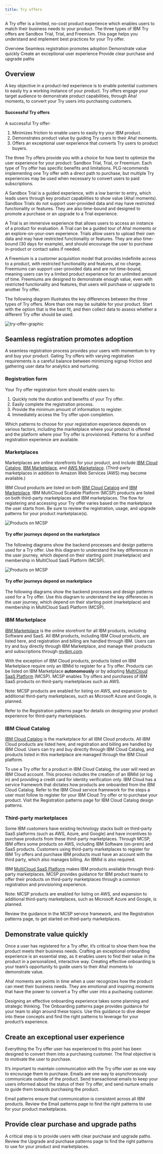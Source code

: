 ```yaml
---
title: Try offers
---
```



<PageDescription>

A Try offer is a limited, no-cost product experience which enables users to match their business needs to your product. The three types of IBM Try offers are Sandbox Trial, Trial, and Freemium. This page helps you understand and implement best practices for your Try offer. 
</PageDescription>

<AnchorLinks>
<AnchorLink> Overview </AnchorLink>
<AnchorLink> Seamless registration promotes adoption </AnchorLink>
<AnchorLink> Demonstrate value quickly </AnchorLink>
<AnchorLink> Create an exceptional user experience </AnchorLink>
<AnchorLink> Provide clear purchase and upgrade paths </AnchorLink>
</AnchorLinks>


## Overview

A key objective in a product-led experience is to enable potential customers to easily try a working instance of your product. Try offers engage your target audience to demonstrate product capabilities, through Aha! moments, to convert your Try users into purchasing customers. 

#### Successful Try offers

A successful Try offer: 

1. Minimizes friction to enable users to easily try your IBM product.
2. Demonstrates product value by guiding Try users to their Aha! moments.
3. Offers an exceptional user experience that converts Try users to product buyers. 

The three Try offers provide you with a choice for how best to optimize the user experience for your product: Sandbox Trial, Trial, or Freemium. Each type of Try offer has specific benefits and limitations. PLG recommends implementing one Try offer with a direct path to purchase, but multiple Try experiences may be used when necessary to  convert users to paid subscriptions. 

<div className="expressive-content-list-group">
  <ExpressiveList 
    title="Sandbox Trial"
    background="true">
    A Sandbox Trial is a guided experience, with a low barrier to entry, which leads users through key product capabilities to show value (Aha! moments). Sandbox Trials do not support user-provided data and may have restricted functionality or features. They are also time-bound and designed to promote a purchase or an upgrade to a Trial experience. 
  </ExpressiveList>

  <ExpressiveList 
    title="Trial"
    background="true">
    A Trial is an immersive experience that allows users to access an instance of a product for evaluation. A Trial can be a guided tour of Aha! moments or an explore-on-your-own experience. Trials allow users to upload their own data and may have restricted functionality or features. They are also time-bound (30 days for example), and should encourage the user to purchase in-product or contact sales if needed. 
  </ExpressiveList>
    
  <ExpressiveList 
    title="Freemium"
    background="true">
    A Freemium is a customer acquisition model that provides indefinite access to a product, with restricted functionality and features, at no charge. Freemiums can support user-provided data and are not time-bound, meaning users can try a limited product experience for an unlimited amount of time. Freemiums are designed to demonstrate enough value, even with restricted functionality and features, that users will purchase or upgrade to another Try offer.  
  </ExpressiveList>
</div>

The following diagram illustrates the key differences between the three types of Try offers. More than one may be suitable for your product. Start with the option that is the best fit, and then collect data to assess whether a different Try offer should be used.

<Row>
  <Column colMd={6} colLg={8}>

![try-offer-graphic](images/try-offer-graphic.png)

  </Column>
</Row>

## Seamless registration promotes adoption

A seamless registration process provides your users with momentum to try and buy your product. Gating Try offers with varying registration requirements is a careful balance between minimizing signup friction and gathering user data for analytics and nurturing.

### Registration form

Your Try offer registration form should enable users to:

1. Quickly note the duration and benefits of your Try offer.
2. Easily complete the registration process.
3. Provide the minimum amount of information to register.
4. Immediately access the Try offer upon completion.

Which patterns to choose for your registration experience depends on various factors, including the marketplace where your product is offered and the platform where your Try offer is provisioned. Patterns for a unified registration experience are available.

### Marketplaces

Marketplaces are online storefronts for your product, and include [IBM Cloud Catalog](https://cloud.ibm.com/catalog), [IBM Marketplace](https://mediacenter.ibm.com/channel/IBM+Marketplace/73629932), and [AWS Marketplace](https://aws.amazon.com/marketplace). (Third-party marketplaces in addition to Amazon Web Services (AWS) may become available.)

IBM Cloud products are listed on both [IBM Cloud Catalog](https://cloud.ibm.com/catalog) and [IBM Marketplace](https://mediacenter.ibm.com/channel/IBM+Marketplace/73629932). IBM MultiCloud Scalable Platform (MCSP) products are listed on both third-party marketplaces and IBM marketplaces. The flow for registering and accessing your Try offer varies based on the marketplace the user starts from. Be sure to review the registration, usage, and upgrade patterns for your product marketplace(s). 


<Tabs>

<Tab label="Products on MCSP">
<Row>
  <Column colMd={8} colLg={10}>

![Products on MCSP](images/Products-on-MCSP.png)

  </Column>
</Row>

  
#### Try offer journeys depend on the marketplace 
The following diagrams show the backend processes and design patterns used for a Try offer. Use this diagram to understand the key differences in the user journey, which depend on their starting point (marketplace) and membership in MultiCloud SaaS Platform (MCSP).

</Tab>


<Tab label="Products NOT on MCSP">
<Row>
  <Column colMd={8} colLg={10}>

![Products on MCSP](images/Products-not-on-MCSP.png)

  </Column>
</Row>

#### Try offer journeys depend on marketplace 
The following diagrams show the backend processes and design patterns used for a Try offer. Use this diagram to understand the key differences in the user journey, which depend on their starting point (marketplace) and membership in MultiCloud SaaS Platform (MCSP).

</Tab>
</Tabs>

### IBM Marketplace

[IBM Marketplace](https://mediacenter.ibm.com/channel/IBM+Marketplace/73629932) is the online storefront for all IBM products, including Software and SaaS. All IBM products, including IBM Cloud products, are listed here, and registration and billing are handled through IBM. Users can try and buy directly through IBM Marketplace, and manage their products and subscriptions through [myibm.com](https://myibm.ibm.com/dashboard/). 

With the exception of IBM Cloud products, products listed on IBM Marketplace require only an IBMid to register for a Try offer. Products can be listed on IBM Marketplace **autonomously** or by adopting [MultiCloud SaaS Platform](https://w3.ibm.com/w3publisher/multicloud-saas-platform) (MCSP). MCSP enables Try offers and purchases of IBM SaaS products on third-party marketplaces such as AWS. 

<InlineNotification kind="info">
  Note: MCSP products are enabled for listing on AWS, and expansion to additional third-party marketplaces, such as Microsoft Azure and Google, is planned.
</InlineNotification>

Refer to the Registration patterns page for details on designing your product experience for third-party marketplaces. 

<MiniCard title="Registration patterns" actionIcon="arrowRight" href="/patterns/registration/overview">
  </MiniCard>

### IBM Cloud Catalog

[IBM Cloud Catalog](https://cloud.ibm.com/catalog) is the marketplace for all IBM Cloud products. All IBM Cloud products are listed here, and registration and billing are handled by IBM Cloud. Users can try and buy directly through IBM Cloud Catalog, and products listed in this marketplace are managed through the IBM Cloud platform. 

To use a Try offer for a product in IBM Cloud Catalog, the user will need an IBM Cloud account. This process includes the creation of an IBMid (or log in) and providing a credit card for identity verification only. IBM Cloud has a service framework that dictates how products are onboarded from the IBM Cloud Catalog. Refer to the IBM Cloud service framework for the steps a user must follow to register for your IBM Cloud Try offer or to purchase your product. Visit the Registration patterns page for IBM Cloud Catalog design patterns.

<CardGroup>
  <MiniCard title="IBM Cloud service framework" href="https://w3.ibm.com/w3publisher/cloudarchitecture/service-framework">
  </MiniCard>
  <MiniCard title="Registration patterns" actionIcon="arrowRight" href="/patterns/registration/overview">
  </MiniCard>
</CardGroup>

### Third-party marketplaces

Some IBM customers have existing technology stacks built on third-party SaaS platforms (such as AWS, Azure, and Google) and have incentives to purchase products from these third-party marketplaces. Through MCSP, IBM offers some products on AWS, including IBM Software (on-prem) and SaaS products. Customers using third-party marketplaces to  register for IBM Try offers and purchase IBM products must have an account with the third party, which also manages billing. An IBMid is also required.

IBM [MultiCloud SaaS Platform](https://w3.ibm.com/w3publisher/multicloud-saas-platform) makes IBM products available through third-party marketplaces. MCSP provides guidance for IBM product teams to offer their products on third-party marketplaces through a common registration and provisioning experience. 

<InlineNotification kind="info">
  Note: MCSP products are enabled for listing on AWS, and expansion to additional third-party marketplaces, such as Microsoft Azure and Google, is planned.
</InlineNotification>

Review the guidance in the MCSP service framework, and the Registration patterns page, to get started on third-party marketplaces.

<CardGroup>
  <MiniCard title="MCSP service framework" href="https://pages.github.ibm.com/ibm-saas-platform/MultiCloud-SaaS-Framework/">
  </MiniCard>
  <MiniCard title="Registration patterns" actionIcon="arrowRight" href="/patterns/registration/overview">
  </MiniCard>
</CardGroup>

## Demonstrate value quickly

Once a user has registered for a Try offer, it’s critical to show them how the product meets their business needs. Crafting an exceptional onboarding experience is an essential step, as it enables users to find their value in the product in a personalized, interactive way. Creating effective onboarding is your team’s opportunity to guide users to their Aha! moments to demonstrate value.

Aha! moments are points in time when a user recognizes how the product can meet their business needs. They are emotional and inspiring moments that have the power to convert a Try offer user into a puchasing customer.

Designing an effective onboarding experience takes some planning and strategic thinking. The Onboarding patterns page provides guidance for your team to align around these topics. Use this guidance to dive deeper into these concepts and find the right patterns to leverage for your product’s experience.

<MiniCard title="Onboarding patterns" actionIcon="arrowRight" href="/patterns/onboarding/overview">
  </MiniCard>

## Create an exceptional user experience

Everything the Try offer user has experienced to this point has been designed to convert them into a purchasing customer. The final objective is to motivate the user to purchase.

It’s important to maintain communication with the Try offer user as one way to encourage them to purchase. Emails are one way to asynchronously communicate outside of the product. Send transactional emails to keep your users informed about the status of their Try offer, and send nurture emails to guide them towards purchasing the product. 

Email patterns ensure that communication is consistent across all IBM products. Review the Email patterns page to find the right patterns to use for your product marketplaces.  

<MiniCard title="Email patterns" actionIcon="arrowRight" href="/patterns/emails/overview">
  </MiniCard>

## Provide clear purchase and upgrade paths

A critical step is to provide users with clear purchase and upgrade paths. Review the Upgrade and purchase patterns page to find the right patterns to use for your product and marketplaces. 

<MiniCard title="Upgrade and purchase patterns" actionIcon="arrowRight" href="/patterns/upgrade-purchase/overview">
  </MiniCard>

